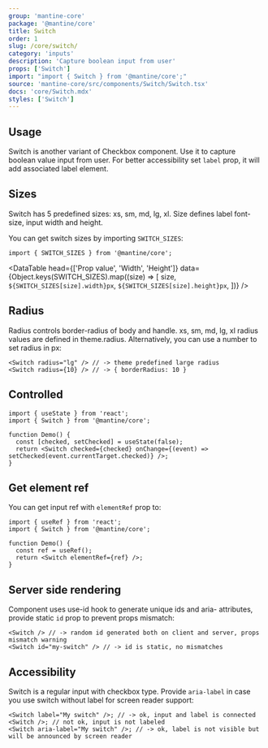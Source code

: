 ```yaml
---
group: 'mantine-core'
package: '@mantine/core'
title: Switch
order: 1
slug: /core/switch/
category: 'inputs'
description: 'Capture boolean input from user'
props: ['Switch']
import: "import { Switch } from '@mantine/core';"
source: 'mantine-core/src/components/Switch/Switch.tsx'
docs: 'core/Switch.mdx'
styles: ['Switch']
---
```



## Usage

Switch is another variant of <GatsbyLink to="/core/checkbox/">Checkbox</GatsbyLink>
component. Use it to capture boolean value input from user.
For better accessibility set `label` prop, it will add associated label element.

<Demo data={SwitchDemos.configurator} />

## Sizes

Switch has 5 predefined sizes: xs, sm, md, lg, xl.
Size defines label font-size, input width and height.

<Demo data={SwitchDemos.sizes} />

You can get switch sizes by importing `SWITCH_SIZES`:

```tsx
import { SWITCH_SIZES } from '@mantine/core';
```

<DataTable
  head={['Prop value', 'Width', 'Height']}
  data={Object.keys(SWITCH_SIZES).map((size) => [
    size,
    `${SWITCH_SIZES[size].width}px`,
    `${SWITCH_SIZES[size].height}px`,
  ])}
/>

## Radius

Radius controls border-radius of body and handle.
xs, sm, md, lg, xl radius values are defined in <GatsbyLink to="/theming/extend-theme/#spacing-radius-and-shadows">theme.radius</GatsbyLink>.
Alternatively, you can use a number to set radius in px:

```tsx
<Switch radius="lg" /> // -> theme predefined large radius
<Switch radius={10} /> // -> { borderRadius: 10 }
```

<Demo data={SwitchDemos.radius} />

## Controlled

```tsx
import { useState } from 'react';
import { Switch } from '@mantine/core';

function Demo() {
  const [checked, setChecked] = useState(false);
  return <Switch checked={checked} onChange={(event) => setChecked(event.currentTarget.checked)} />;
}
```

## Get element ref

You can get input ref with `elementRef` prop to:

```tsx
import { useRef } from 'react';
import { Switch } from '@mantine/core';

function Demo() {
  const ref = useRef();
  return <Switch elementRef={ref} />;
}
```

## Server side rendering

Component uses <GatsbyLink to="/hooks/use-id/">use-id</GatsbyLink> hook to generate unique ids and aria- attributes,
provide static `id` prop to prevent props mismatch:

```tsx
<Switch /> // -> random id generated both on client and server, props mismatch warning
<Switch id="my-switch" /> // -> id is static, no mismatches
```

## Accessibility

Switch is a regular input with checkbox type. Provide `aria-label` in case you use switch without label for screen reader support:

```tsx
<Switch label="My switch" />; // -> ok, input and label is connected
<Switch />; // not ok, input is not labeled
<Switch aria-label="My switch" />; // -> ok, label is not visible but will be announced by screen reader
```
